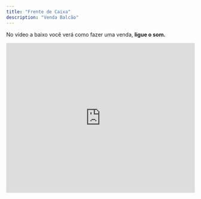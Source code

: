 ```yaml
---
title: "Frente de Caixa"
description: "Venda Balcão"
---
```


No vídeo a baixo você verá como fazer uma venda, **ligue o som.**

<iframe width="100%" height="400" src="https://www.youtube.com/embed/pFBxyH6uxn8" title="Como Fazer uma venda  | Produtos Agulhão Web" frameborder="0" allow="accelerometer; autoplay; clipboard-write; encrypted-media; gyroscope; picture-in-picture; web-share" referrerpolicy="strict-origin-when-cross-origin" allowfullscreen />

## Desconto e frete na capa.

Veja como aplicar um desconto na capa.

<iframe width="100%" height="400" src="https://www.youtube.com/embed/U0Y4Wfn-kWY" title="Como aplicar um desconto na capa | Produtos Agulhão Web" frameborder="0" allow="accelerometer; autoplay; clipboard-write; encrypted-media; gyroscope; picture-in-picture; web-share" referrerpolicy="strict-origin-when-cross-origin" allowfullscreen />

## Ações do Pedido

### Alteração de capa.

Para utilizar esta solução consulte o Suporte.

<iframe width="100%" height="400" src="https://www.youtube.com/embed/xirDfxbo4yQ" title="Como alterar a capa do pedio  | Produtos Agulhão Web" frameborder="0" allow="accelerometer; autoplay; clipboard-write; encrypted-media; gyroscope; picture-in-picture; web-share" referrerpolicy="strict-origin-when-cross-origin" allowfullscreen />

### Reabrir a venda e estornar o financeiro.

Para utilizar esta ação pergunte ao suporte.

Esta ação tem como objetivo corrigir as formas de pagamento e atualizar o financeiro do dia do fechamento do pedido.

<iframe width="100%" height="400" src="https://www.youtube.com/embed/fr1ziILRcDg" title="Como reabrir a venda e estornar o financeiro  | Produtos Agulhão Web" frameborder="0" allow="accelerometer; autoplay; clipboard-write; encrypted-media; gyroscope; picture-in-picture; web-share" referrerpolicy="strict-origin-when-cross-origin" allowfullscreen />

### Créditos

Esta função é destinada para clientes que estão fazendo uma troca ou devolução e querem deixar o pagamento em **Haver.** Confira o vídeo e saiba como fazer.

<iframe width="100%" height="400" src="https://www.youtube.com/embed/Vj9cnUiw2PA" title="Como lançar crédito e débito pelo frente de caixa?  | Produtos Agulhão Web" frameborder="0" allow="accelerometer; autoplay; clipboard-write; encrypted-media; gyroscope; picture-in-picture; web-share" referrerpolicy="strict-origin-when-cross-origin" allowfullscreen />

## **Tipos De Pagamento**

Agora veremos como voce pode fazer uma venda com diversas formas de pagamento:

## **Pagamento via dinheiro:**

Para realizar a venda com pagamento em **Dinheiro**, é muito simples. Na tela de finalização de compra, selecione a opção Dinheiro clicando no botão de **dinheiro**. Em seguida, clique no botão Finalizar (verde).

![Dinheiro Jpeg Jp](/images/dinheiro.jpeg.jpg)

## **Pagamento via Cartão:**

Para realizar a venda com pagamento via **cartão**, é muito simples. Na tela de finalização de compra, selecione a opção _Cartão_ clicando no botão **Cartão**, como mostrado na imagem a seguir.

Em seguida, você será redirecionado para uma tela onde deverá informar os detalhes da compra: se será parcelada, se será no débito, o local de cobrança, entre outros. Com tudo preenchido, clique em _Confirmar_ e, logo após, no botão **_Finalizar_.**

Prontinho\! A venda no cartão foi concluída de forma fácil e rápida.

![Cartao Jpeg Jp](/images/cartao.jpeg.jpg)

![Cartao2 Jpeg Jp](/images/cartao2.jpeg.jpg)

## **Pagamento via Pix:**

Para realizar a venda com pagamento via **Pix**, é muito simples. Na tela de finalização de compra, selecione a opção _Pix_ clicando no botão **Pix**, como mostrado na imagem a seguir.

Logo após clicar, ao lado do botão aparecerá uma lista com as opções de como será feito o pagamento via Pix (ex: chave aleatória, QR Code, entre outros). Selecione a forma desejada e, em seguida, clique no botão _Finalizar_.

Pronto\! A venda via Pix será concluída com agilidade e segurança.

![Pix Jpeg Jp](/images/pix.jpeg.jpg)

## Pagamento Via Prazo

Para realizar a venda com pagamento **a Prazo**, é muito simples. Na tela de finalização de compra, selecione a opção _Pix_ clicando no botão **a Prazo**, como mostrado na imagem a seguir.

Depois, nas opções superiores da tela, selecione a forma de pagamento **A Prazo**. Caso queira modificar alguma informação, clique no botão verde **Venda a Prazo**, faça as alterações desejadas e clique em **Confirmar**.

Em seguida, clique no botão **Finalizar**. Pronto\! De forma simples, sua venda a prazo estará concluída.

![Aprazo Jpeg Jp](/images/aprazo.jpeg.jpg)

![Aprazo2 Jpeg Jp](/images/aprazo2.jpeg.jpg)
